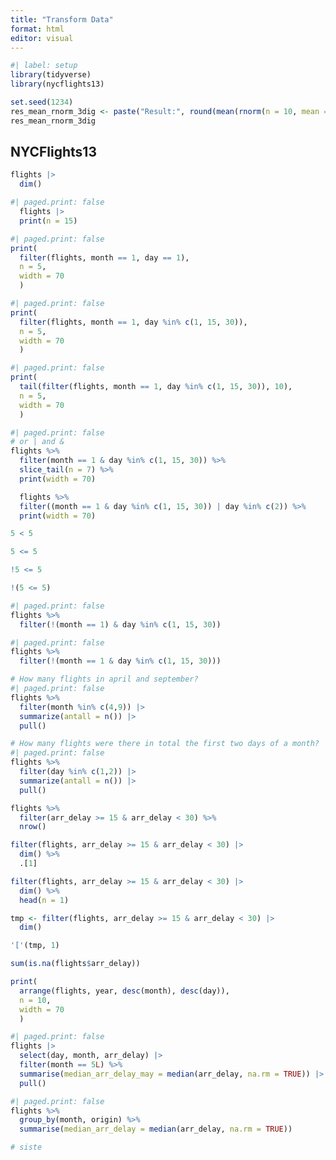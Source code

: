 ```yaml
---
title: "Transform Data"
format: html
editor: visual
---
```


```r
#| label: setup
library(tidyverse)
library(nycflights13)
```

```r
set.seed(1234)
res_mean_rnorm_3dig <- paste("Result:", round(mean(rnorm(n = 10, mean = 0, sd = 1)), digits = 3), sep = "")
res_mean_rnorm_3dig
```

## NYCFlights13

```r
flights |>
  dim()
```

```r
#| paged.print: false
  flights |>
  print(n = 15)
```

```r
#| paged.print: false
print(
  filter(flights, month == 1, day == 1),
  n = 5, 
  width = 70
  )
```

```r
#| paged.print: false
print(
  filter(flights, month == 1, day %in% c(1, 15, 30)),
  n = 5,
  width = 70
  )
```

```r
#| paged.print: false
print(
  tail(filter(flights, month == 1, day %in% c(1, 15, 30)), 10),
  n = 5,
  width = 70
  )
```

```r
#| paged.print: false  
# or | and &
flights %>% 
  filter(month == 1 & day %in% c(1, 15, 30)) %>% 
  slice_tail(n = 7) %>% 
  print(width = 70)
```

```r
  flights %>% 
  filter((month == 1 & day %in% c(1, 15, 30)) | day %in% c(2)) %>% 
  print(width = 70)
```

```r
5 < 5
```

```r
5 <= 5
```

```r
!5 <= 5
```

```r
!(5 <= 5)
```

```r
#| paged.print: false  
flights %>% 
  filter(!(month == 1) & day %in% c(1, 15, 30))
```

```r
#| paged.print: false  
flights %>% 
  filter(!(month == 1 & day %in% c(1, 15, 30)))
```

```r
# How many flights in april and september?
#| paged.print: false  
flights %>% 
  filter(month %in% c(4,9)) |>
  summarize(antall = n()) |>
  pull()
```

```r
# How many flights were there in total the first two days of a month?
#| paged.print: false  
flights %>% 
  filter(day %in% c(1,2)) |>
  summarize(antall = n()) |>
  pull()
```

```r
flights %>% 
  filter(arr_delay >= 15 & arr_delay < 30) %>%
  nrow()
```

```r
filter(flights, arr_delay >= 15 & arr_delay < 30) |>
  dim() %>%
  .[1]
```

```r
filter(flights, arr_delay >= 15 & arr_delay < 30) |>
  dim() %>%
  head(n = 1)
```

```r
tmp <- filter(flights, arr_delay >= 15 & arr_delay < 30) |>
  dim()

'['(tmp, 1)
```

```r
sum(is.na(flights$arr_delay))
```

```r
print(
  arrange(flights, year, desc(month), desc(day)),
  n = 10,
  width = 70
  )
```

```r
#| paged.print: false
flights |>
  select(day, month, arr_delay) |>
  filter(month == 5L) %>%
  summarise(median_arr_delay_may = median(arr_delay, na.rm = TRUE)) |>
  pull()
```

```r
#| paged.print: false
flights %>%
  group_by(month, origin) %>%
  summarise(median_arr_delay = median(arr_delay, na.rm = TRUE))
```

```r
# siste
```

